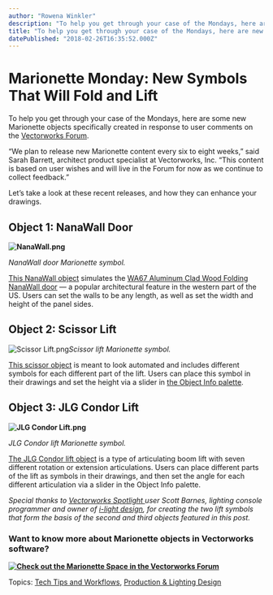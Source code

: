 ```yaml
---
author: "Rowena Winkler"
description: "To help you get through your case of the Mondays, here are new Marionette objects created in response to user comments on the Vectorworks Forum. "
title: "To help you get through your case of the Mondays, here are new Marionette objects created in response to user comments on the Vectorworks Forum. " 
datePublished: "2018-02-26T16:35:52.000Z"
---
```

# Marionette Monday: New Symbols That Will Fold and Lift

To help you get through your case of the Mondays, here are some new Marionette objects specifically created in response to user comments on the [Vectorworks Forum](https://forum.vectorworks.net/?%20utm%5Fcampaign=blog&utm%5Fsource=intext&utm%5Fmedium=planetvectorworks&utm%5Fcontent=marrionettemon022618).

“We plan to release new Marionette content every six to eight weeks,” said Sarah Barrett, architect product specialist at Vectorworks, Inc. “This content is based on user wishes and will live in the Forum for now as we continue to collect feedback.”

Let’s take a look at these recent releases, and how they can enhance your drawings.

## Object 1: NanaWall Door

**![NanaWall.png](https://blog.vectorworks.net/hs-fs/hubfs/Blog%20Images/180226_Marionette%20Mon%20Lifts%20Cranes%20NanaWall/NanaWall.png?width=1024&name=NanaWall.png)**

_NanaWall door Marionette symbol._

[This NanaWall object](https://forum.vectorworks.net/index.php?/files/file/110-nanawall-wa67/?%20utm%5Fcampaign=blog&utm%5Fsource=intext&utm%5Fmedium=planetvectorworks&utm%5Fcontent=marrionettemon022618) simulates the [WA67 Aluminum Clad Wood Folding NanaWall door](https://www.nanawall.com/products/wa67) — a popular architectural feature in the western part of the US. Users can set the walls to be any length, as well as set the width and height of the panel sides.

## Object 2: Scissor Lift

![Scissor Lift.png](https://blog.vectorworks.net/hs-fs/hubfs/Blog%20Images/180226_Marionette%20Mon%20Lifts%20Cranes%20NanaWall/Scissor%20Lift.png?width=1024&name=Scissor%20Lift.png)_Scissor lift Marionette symbol._

[This scissor object](https://forum.vectorworks.net/index.php?/files/file/108-scissor-lift/?%20utm%5Fcampaign=blog&utm%5Fsource=intext&utm%5Fmedium=planetvectorworks&utm%5Fcontent=marrionettemon022618) is meant to look automated and includes different symbols for each different part of the lift. Users can place this symbol in their drawings and set the height via a slider in [the Object Info palette](http://app-help.vectorworks.net/2018/eng/VW2018%5FGuide/Objects%5Fedit1/The%5FObject%5FInfo%5FPalette%5FData%5FTab.htm?utm%5Fcampaign=blog&utm%5Fsource=intext&utm%5Fmedium=planetvectorworks&utm%5Fcontent=marrionettemon022618).

## Object 3: JLG Condor Lift

**![JLG Condor Lift.png](https://blog.vectorworks.net/hs-fs/hubfs/Blog%20Images/180226_Marionette%20Mon%20Lifts%20Cranes%20NanaWall/JLG%20Condor%20Lift.png?width=1024&name=JLG%20Condor%20Lift.png)**

_JLG Condor lift Marionette symbol._

[The JLG Condor lift object](https://forum.vectorworks.net/index.php?/files/file/109-jlg-condor-60/?utm%5Fcampaign=blog&utm%5Fsource=intext&utm%5Fmedium=planetvectorworks&utm%5Fcontent=marrionettemon022618) is a type of articulating boom lift with seven different rotation or extension articulations. Users can place different parts of the lift as symbols in their drawings, and then set the angle for each different articulation via a slider in the Object Info palette.

_Special thanks to [Vectorworks Spotlight ](http://www.vectorworks.net/spotlight?utm%5Fcampaign=blog&utm%5Fsource=intext&utm%5Fmedium=planetvectorworks&utm%5Fcontent=marrionettemon022618)_ _user Scott Barnes, lighting console programmer and owner of_ [_i-light design_](https://www.instagram.com/ilight2000/)_, for creating the two lift symbols that form the basis of the second and third objects featured in this post._

### Want to know more about Marionette objects in Vectorworks software?

**[![Check out the Marionette Space in the Vectorworks Forum](https://no-cache.hubspot.com/cta/default/3018241/df7189e6-c627-4cdd-9e45-32befa4fe7a1.png)](https://cta-redirect.hubspot.com/cta/redirect/3018241/df7189e6-c627-4cdd-9e45-32befa4fe7a1)** 

 Topics: [Tech Tips and Workflows](https://blog.vectorworks.net/topic/tech-tips-and-workflows), [Production & Lighting Design](https://blog.vectorworks.net/topic/production-lighting-design) 

 